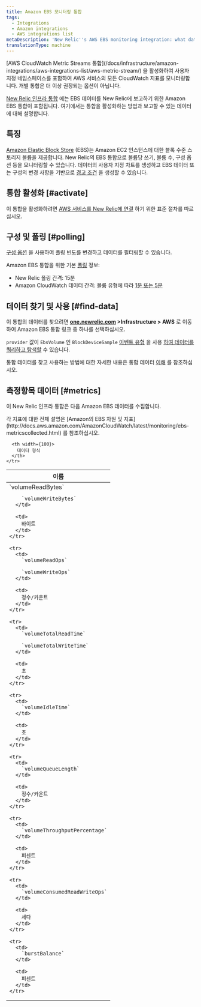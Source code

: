 ```yaml
---
title: Amazon EBS 모니터링 통합
tags:
  - Integrations
  - Amazon integrations
  - AWS integrations list
metaDescription: 'New Relic''s AWS EBS monitoring integration: what data it reports, and how to enable it.'
translationType: machine
---
```


<Callout variant="important">
  [AWS CloudWatch Metric Streams 통합](/docs/infrastructure/amazon-integrations/aws-integrations-list/aws-metric-stream/) 을 활성화하여 사용자 지정 네임스페이스를 포함하여 AWS 서비스의 모든 CloudWatch 지표를 모니터링합니다. 개별 통합은 더 이상 권장되는 옵션이 아닙니다.
</Callout>

[New Relic 인프라 통합](/docs/infrastructure/integrations-getting-started/getting-started/introduction-infrastructure-integrations) 에는 EBS 데이터를 New Relic에 보고하기 위한 Amazon EBS 통합이 포함됩니다. 여기에서는 통합을 활성화하는 방법과 보고할 수 있는 데이터에 대해 설명합니다.

## 특징

[Amazon Elastic Block Store](https://aws.amazon.com/ebs/) (EBS)는 Amazon EC2 인스턴스에 대한 블록 수준 스토리지 볼륨을 제공합니다. New Relic의 EBS 통합으로 볼륨당 쓰기, 볼륨 수, 구성 옵션 등을 모니터링할 수 있습니다. 데이터의 사용자 지정 차트를 생성하고 EBS 데이터 또는 구성의 변경 사항을 기반으로 [경고 조건](/docs/infrastructure/new-relic-infrastructure/infrastructure-alert-conditions/infrastructure-alerts-add-edit-or-view-host-alert-information) 을 생성할 수 있습니다.

## 통합 활성화 [#activate]

이 통합을 활성화하려면 [AWS 서비스를 New Relic에 연결](/docs/infrastructure/infrastructure-integrations/getting-started/connect-aws-integrations-infrastructure) 하기 위한 표준 절차를 따르십시오.

## 구성 및 폴링 [#polling]

[구성 옵션](/docs/integrations/new-relic-integrations/getting-started/configure-polling-frequency-data-collection-cloud-integrations) 을 사용하여 폴링 빈도를 변경하고 데이터를 필터링할 수 있습니다.

Amazon EBS 통합을 위한 기본 [폴링](/docs/infrastructure/amazon-integrations/aws-integrations-list/aws-polling-intervals-infrastructure-integrations) 정보:

* New Relic 폴링 간격: 15분
* Amazon CloudWatch 데이터 간격: 볼륨 유형에 따라 [1분 또는 5분](http://docs.aws.amazon.com/AmazonCloudWatch/latest/monitoring/ebs-metricscollected.html)

## 데이터 찾기 및 사용 [#find-data]

이 통합의 데이터를 찾으려면 **[one.newrelic.com](https://one.newrelic.com/all-capabilities) >Infrastructure > AWS** 로 이동하여 Amazon EBS 통합 링크 중 하나를 선택하십시오.

`provider` 값이 `EbsVolume` 인 `BlockDeviceSample` [이벤트 유형](/docs/data-apis/understand-data/new-relic-data-types/#event-data) 을 사용 [하여 데이터를 쿼리하고 탐색할](/docs/using-new-relic/data/understand-data/query-new-relic-data) 수 있습니다.

통합 데이터를 찾고 사용하는 방법에 대한 자세한 내용은 통합 데이터 [이해](/docs/infrastructure/integrations/find-use-infrastructure-integration-data) 를 참조하십시오.

## 측정항목 데이터 [#metrics]

이 New Relic 인프라 통합은 다음 Amazon EBS 데이터를 수집합니다.

<Callout variant="tip">
  각 지표에 대한 전체 설명은 [Amazon의 EBS 차원 및 지표](http://docs.aws.amazon.com/AmazonCloudWatch/latest/monitoring/ebs-metricscollected.html) 를 참조하십시오.
</Callout>

<table>
  <thead>
    <tr>
      <th width={200}>
        이름
      </th>

      <th width={100}>
        데이터 형식
      </th>
    </tr>
  </thead>

  <tbody>
    <tr>
      <td>
        `volumeReadBytes`

        `volumeWriteBytes`
      </td>

      <td>
        바이트
      </td>
    </tr>

    <tr>
      <td>
        `volumeReadOps`

        `volumeWriteOps`
      </td>

      <td>
        정수/카운트
      </td>
    </tr>

    <tr>
      <td>
        `volumeTotalReadTime`

        `volumeTotalWriteTime`
      </td>

      <td>
        초
      </td>
    </tr>

    <tr>
      <td>
        `volumeIdleTime`
      </td>

      <td>
        초
      </td>
    </tr>

    <tr>
      <td>
        `volumeQueueLength`
      </td>

      <td>
        정수/카운트
      </td>
    </tr>

    <tr>
      <td>
        `volumeThroughputPercentage`
      </td>

      <td>
        퍼센트
      </td>
    </tr>

    <tr>
      <td>
        `volumeConsumedReadWriteOps`
      </td>

      <td>
        세다
      </td>
    </tr>

    <tr>
      <td>
        `burstBalance`
      </td>

      <td>
        퍼센트
      </td>
    </tr>
  </tbody>
</table>